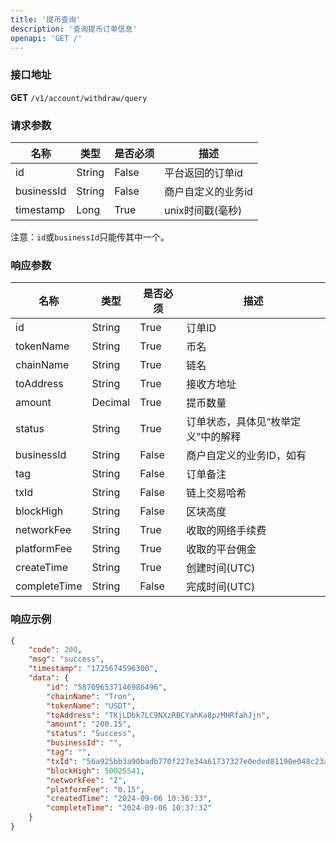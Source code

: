 ```yaml
---
title: '提币查询'
description: '查询提币订单信息'
openapi: 'GET /'
---
```


### 接口地址  
**GET** `/v1/account/withdraw/query`

### 请求参数

| 名称        | 类型 | 是否必须 | 描述                                     |
|-------------|----------|----------|--------------------------------------------|
| id          | String   | False    | 平台返回的订单id                          |
| businessId  | String   | False    | 商户自定义的业务id                        |
| timestamp   | Long     | True     | unix时间戳(毫秒)                          |

注意：`id`或`businessId`只能传其中一个。

### 响应参数

| 名称          | 类型 | 是否必须 | 描述                      |
|---------------|----------|----------|---------------------------|
| id            | String   | True     | 订单ID                    |
| tokenName     | String   | True     | 币名                    |
| chainName     | String   | True     | 链名                      |
| toAddress     | String   | True     | 接收方地址                |
| amount        | Decimal  | True     | 提币数量                  |
| status        | String   | True     | 订单状态，具体见“枚举定义”中的解释|
| businessId    | String   | False    | 商户自定义的业务ID，如有   |
| tag           | String   | False    | 订单备注             |
| txId          | String   | False    | 链上交易哈希                  |
| blockHigh     | String   | False    | 区块高度                  |
| networkFee    | String   | True     | 收取的网络手续费                |
| platformFee   | String   | True     | 收取的平台佣金               |
| createTime    | String   | True     | 创建时间(UTC)             |
| completeTime  | String   | False    | 完成时间(UTC)             |

### 响应示例

```json
{
    "code": 200,
    "msg": "success",
    "timestamp": "1725674596300",
    "data": {
        "id": "587096537146986496",
        "chainName": "Tron",
        "tokenName": "USDT",
        "toAddress": "TKjLDbk7LC9NXzRBCYahKa8pzMHRfahJjn",
        "amount": "200.15",
        "status": "Success",
        "businessId": "",
        "tag": "",
        "txId": "56a925bb3a90badb770f227e34a61737327e0eded81190e048c23ab6efa8ec9b",
        "blockHigh": 50025541,
        "networkFee": "2",
        "platformFee": "0.15",
        "createdTime": "2024-09-06 10:36:33",
        "completeTime": "2024-09-06 10:37:32"
    }
}